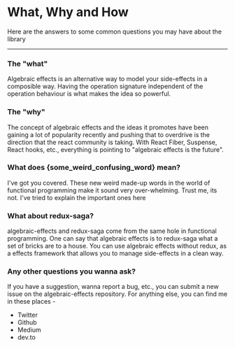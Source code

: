 

# What, Why and How
Here are the answers to some common questions you may have about the library

---


### The "what"
Algebraic effects is an alternative way to model your side-effects in a composible way. Having the operation signature independent of the operation behaviour is what makes the idea so powerful.


### The "why"
The concept of algebraic effects and the ideas it promotes have been gaining a lot of popularity recently and pushing that to overdrive is the direction that the react community is taking. With React Fiber, Suspense, React hooks, etc., everything is pointing to "algebraic effects is the future".


### What does {some_weird_confusing_word} mean?
I've got you covered. These new weird made-up words in the world of functional programming make it sound very over-whelming. Trust me, its not. I've tried to explain the important ones <Link to="lingo">here</Link>


### What about redux-saga?
<Link to="https://github.com/phenax/algebraic-effects" isExternal>algebraic-effects</Link> and <Link to="https://github.com/redux-saga/redux-saga/" isExternal>redux-saga</Link> come from the same hole in functional programming. One can say that algebraic effects is to redux-saga what a set of bricks are to a house. You can use algebraic effects without redux, as a effects framework that allows you to manage side-effects in a clean way.


### Any other questions you wanna ask?
If you have a suggestion, wanna report a bug, etc., you can submit a new issue on the <Link to="https://github.com/phenax/algebraic-effects" isExternal>algebraic-effects repository</Link>. For anything else, you can find me in these places -
* <Link to="https://twitter.com/phenax5" isExternal>Twitter</Link>
* <Link to="https://github.com/phenax" isExternal>Github</Link>
* <Link to="https://medium.com/@phenax5" isExternal>Medium</Link>
* <Link to="https://dev.to/phenax" isExternal>dev.to</Link>
